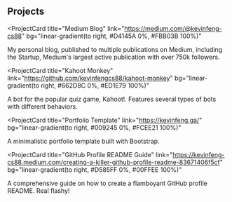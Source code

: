 ## Projects

<ProjectCard
  title="Medium Blog"
  link="https://medium.com/@kevinfeng-cs88"
  bg="linear-gradient(to right, #D4145A 0%, #FBB03B 100%)"
>
  My personal blog, published to multiple publications on Medium, including the Startup, Medium's largest active publication with over 750k followers.
</ProjectCard>

<ProjectCard
  title="Kahoot Monkey"
  link="https://github.com/kevinfengcs88/kahoot-monkey"
  bg="linear-gradient(to right, #662D8C 0%, #ED1E79 100%)"
>
  A bot for the popular quiz game, Kahoot!. Features several types of bots with different behaviors.
</ProjectCard>

<ProjectCard
  title="Portfolio Template"
  link="https://kevinfeng.ga/"
  bg="linear-gradient(to right, #009245 0%, #FCEE21 100%)"
>
  A minimalistic portfolio template built with Bootstrap. 
</ProjectCard>

<ProjectCard
  title="GitHub Profile README Guide"
  link="https://kevinfeng-cs88.medium.com/creating-a-killer-github-profile-readme-83671406f5cf"
  bg="linear-gradient(to right, #D585FF 0%, #00FFEE 100%)"
>
  A comprehensive guide on how to create a flamboyant GitHub profile README. Real flashy!
</ProjectCard>
